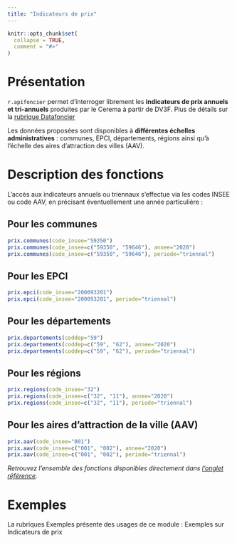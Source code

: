```yaml
---
title: "Indicateurs de prix"
---
```


```r
knitr::opts_chunk$set(
  collapse = TRUE,
  comment = "#>"
)
```


# Présentation

`r.apifoncier` permet d’interroger librement les **indicateurs de prix annuels et tri-annuels** produites par le Cerema à partir de DV3F. Plus de détails sur la [rubrique Datafoncier](https://datafoncier.cerema.fr/donnees/autres-donnees-foncieres/indicateurs-prix/)

Les données proposées sont disponibles à **différentes échelles administratives** : communes, EPCI, départements, régions ainsi qu’à l’échelle des aires d’attraction des villes (AAV).


# Description des fonctions

L’accès aux indicateurs annuels ou triennaux s’effectue via les codes INSEE ou code AAV, en précisant éventuellement une année particulière :


## Pour les communes

```r
prix.communes(code_insee="59350")
prix.communes(code_insee=c("59350", "59646"), annee="2020")
prix.communes(code_insee=c("59350", "59646"), periode="triennal")
```

## Pour les EPCI

```r
prix.epci(code_insee="200093201")
prix.epci(code_insee="200093201", periode="triennal")
```

## Pour les départements

```r
prix.departements(coddep="59")
prix.departements(coddep=c("59", "62"), annee="2020")
prix.departements(coddep=c("59", "62"), periode="triennal")
```

## Pour les régions

```r
prix.regions(code_insee="32")
prix.regions(code_insee=c("32", "11"), annee="2020")
prix.regions(code_insee=c("32", "11"), periode="triennal")
```

## Pour les aires d’attraction de la ville (AAV)

```r
prix.aav(code_insee="001")
prix.aav(code_insee=c("001", "002"), annee="2020")
prix.aav(code_insee=c("001", "002"), periode="triennal")
```

_Retrouvez l'ensemble des fonctions disponibles directement dans [l'onglet référence](https://rcadot.github.io/r.apifoncier/reference/index.html#indicateurs-de-prix)._


# Exemples

La rubriques Exemples présente des usages de ce module : Exemples sur Indicateurs de prix
